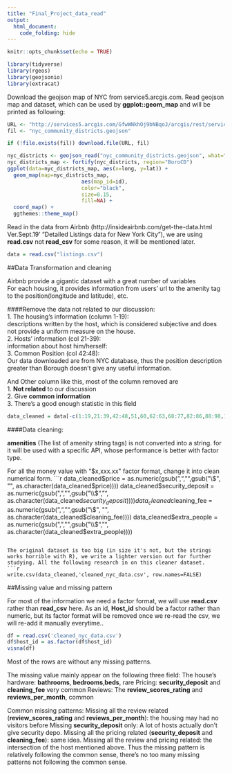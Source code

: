 ```yaml
---
title: "Final_Project_data_read"
output: 
  html_document:
    code_folding: hide
---
```


```r
knitr::opts_chunk$set(echo = TRUE)
```

```r
library(tidyverse)
library(rgeos)
library(geojsonio)
library(extracat)
```

Download the geojson map of NYC from service5.arcgis.com.
Read geojson map and dataset, which can be used by **ggplot::geom_map** and will be printed as following:
```r
URL <- "http://services5.arcgis.com/GfwWNkhOj9bNBqoJ/arcgis/rest/services/nycd/FeatureServer/0/query?where=1=1&outFields=*&outSR=4326&f=geojson"
fil <- "nyc_community_districts.geojson"

if (!file.exists(fil)) download.file(URL, fil)

nyc_districts <- geojson_read("nyc_community_districts.geojson", what="sp")
nyc_districts_map <- fortify(nyc_districts, region="BoroCD")
ggplot(data=nyc_districts_map, aes(x=long, y=lat)) +      
  geom_map(map=nyc_districts_map,
                        aes(map_id=id),
                        color="black", 
                        size=0.15, 
                        fill=NA) + 
  coord_map() +
  ggthemes::theme_map()
```

Read in the data from Airbnb (http://insideairbnb.com/get-the-data.html Ver.Sept.19' "Detailed Listings data for New York City"), we are using **read.csv** not **read_csv** for some reason, it will be mentioned later.
```r
data = read.csv("listings.csv")
```

##Data Transformation and cleaning

Airbnb provide a gigantic dataset with a great number of variables  
For each housing, it provides information from users' url to the amenity tag to the position(longitude and latitude), etc.

####Remove the data not related to our discussion:  
1. The housing's information (column 1-19):   
descriptions written by the host, which is considered subjective and does not provide a uniform measure on the house.  
2. Hosts' information (col 21-39):   
information about host him/herself:  
3. Common Position (col 42:48):   
Our data downloaded are from NYC database, thus the position description greater than Borough doesn't give any useful information.  
  
And Other column like this, most of the column removed are  
1. **Not related** to our discussion  
2. Give **common information**  
3. There's a good enough statistic in this field  

```r
data_cleaned = data[-c(1:19,21:39,42:48,51,60,62:63,68:77,82:86,88:98,100,101,103:105)]
```

####Data cleaning:

**amenities** (The list of amenity string tags) is not converted into a string. for it will be used with a specific API, whose performance is better with factor type.

For all the money value with "$x,xxx.xx" factor format, change it into clean numerical form.
```r
data_cleaned$price = as.numeric(gsub(",","",gsub("\\$", "", as.character(data_cleaned$price))))
data_cleaned$security_deposit = as.numeric(gsub(",","",gsub("\\$", "", as.character(data_cleaned$security_deposit))))
data_cleaned$cleaning_fee = as.numeric(gsub(",","",gsub("\\$", "", as.character(data_cleaned$cleaning_fee))))
data_cleaned$extra_people = as.numeric(gsub(",","",gsub("\\$", "", as.character(data_cleaned$extra_people))))
```

The original dataset is too big (in size it's not, but the strings works horrible with R), we write a lighter version out for further studying. All the following research in on this cleaner dataset.
```r
write.csv(data_cleaned,'cleaned_nyc_data.csv', row.names=FALSE)
```

##Missing value and missing pattern

For most of the information we need a factor format, we will use **read.csv** rather than **read_csv** here.
As an id, **Host_id** should be a factor rather than numeric, but its factor format will be removed once we re-read the csv, we will re-add it manually everytime..

```r
df = read.csv('cleaned_nyc_data.csv')
df$host_id = as.factor(df$host_id)
visna(df)
```

Most of the rows are without any missing patterns.

The missing value mainly appear on the following three field:
The house's hardware: **bathrooms**, **bedrooms**,**beds**, rare
Pricing: **security_deposit** and **cleaning_fee** very common
Reviews: The **review_scores_rating** and **reviews_per_month**, common

Common missing patterns:
Missing all the review related (**review_scores_rating** and **reviews_per_month**): the housing may had no visitors before
Missing **security_deposit** only: A lot of hosts actually don't give security depo.
Missing all the pricing related (**security_deposit** and **cleaning_fee**): same idea.
Missing all the review and pricing related: the intersection of the host mentioned above.
Thus the missing pattern is relatively following the common sense, there's no too many missing patterns not following the common sense.
